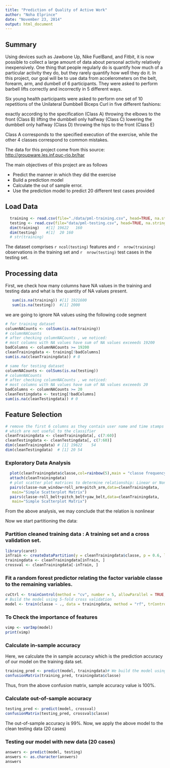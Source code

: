 ```yaml
---
title: "Prediction of Quality of Active Work"
author: "Noha Elprince"
date: "November 23, 2014"
output: html_document
---
```

## Summary

Using devices such as Jawbone Up, Nike FuelBand, and Fitbit, it is now possible to collect a large amount of data about personal activity relatively inexpensively. One thing that people regularly do is quantify how much of a particular activity they do, but they rarely quantify how well they do it. In this project, our goal will be to use data from accelerometers on the belt, forearm, arm, and dumbell of 6 participants. They were asked to perform barbell lifts correctly and incorrectly in 5 different ways.

Six young health participants were asked to perform one set of 10 repetitions of the Unilateral Dumbbell Biceps Curl in five different fashions:

exactly according to the specification (Class A)
throwing the elbows to the front (Class B)
lifting the dumbbell only halfway (Class C)
lowering the dumbbell only halfway (Class D)
throwing the hips to the front (Class E)

Class A corresponds to the specified execution of the exercise, while the other 4 classes correspond to common mistakes. 

The data for this project come from this source: <http://groupware.les.inf.puc-rio.br/har>

The main objectives of this project are as follows

* Predict the manner in which they did the exercise
* Build a prediction model
* Calculate the out of sample error.
* Use the prediction model to predict 20 different test cases provided


## Load Data
```r
  training <- read.csv(file="./data/pml-training.csv", head=TRUE, na.strings=c("NA",""))
  testing <- read.csv(file="data/pml-testing.csv", head=TRUE, na.strings=c("NA",""))
  dim(training)   #[1] 19622   160
  dim(testing)    #[1]  20 160
  # str(training)
```

The dataset comprises `r ncol(testing)` features and `r  nrow(training)` observations in the training set and  `r  nrow(testing)` test cases in the testing set.

## Processing data
First, we check how many columns have NA values in the training and testing data and what is the quantity of NA values present.

```r
   sum(is.na(training)) #[1] 1921600
   sum(is.na(testing))  #[1] 2000 
```

we are going to ignore NA values using the following code segment

```r
# for training dataset
columnNACounts <- colSums(is.na(training)) 
# columnNACounts 
# after checking columnNACounts , we noticed:
# most columns with NA values have sum of NA values exceeeds 19200 
badColumns <- columnNACounts >= 19200           
cleanTrainingdata <- training[!badColumns]        
sum(is.na(cleanTrainingdata)) # 0

# same for testing dataset
columnNACounts <- colSums(is.na(testing))  
# columnNACounts 
# after checking columnNACounts , we noticed:
# most columns with NA values have sum of NA values exceeeds 20
badColumns <- columnNACounts >= 20                
cleanTestingdata <- testing[!badColumns]       
sum(is.na(cleanTestingdata)) # 0                   
```

## Feature Selection

```r
# remove the first 6 columns as they contain user name and time stamps
# which are not useful to the classifier
cleanTrainingdata <- cleanTrainingdata[, c(7:60)] 
cleanTestingdata <- cleanTestingdata[, c(7:60)]
dim(cleanTrainingdata) # [1] 19622    54
dim(cleanTestingdata)  # [1] 20 54
```

### Exploratory Data Analysis
```r
  plot(cleanTrainingdata$classe,col=rainbow(5),main = "classe frequency plot")
  attach(cleanTrainingdata)
  # plot scatter plot matrices to determine relationship: Linear or Nonlinear
  pairs(classe~num_window+roll_arm+pitch_arm,data=cleanTrainingdata, 
   main="Simple Scatterplot Matrix")
  pairs(classe~roll_belt+pitch_belt+yaw_belt,data=cleanTrainingdata, 
   main="Simple Scatterplot Matrix")
```
From the above analysis, we may conclude that the relation is nonlinear

Now we start partitioning the data:

### Partition cleaned training data : A training set and a cross validation set.
```r
library(caret)
inTrain <- createDataPartition(y = cleanTrainingdata$classe, p = 0.6, list = FALSE)
trainingdata <- cleanTrainingdata[inTrain, ]
crossval <- cleanTrainingdata[-inTrain, ]
```

### Fit a random forest predictor relating the factor variable classe to the remaining variables.
```r

cvCtrl <- trainControl(method = "cv", number = 5, allowParallel = TRUE, verboseIter = TRUE)
# Build the model using 5-fold cross validation
model <- train(classe ~ ., data = trainingdata, method = "rf", trControl = cvCtrl)

```
### To Check the importance of features

```r
vimp <- varImp(model)
print(vimp)
```


### Calculate in-sample accuracy

Here, we calculate the in sample accuracy which is the prediction accuracy of our model on the training data set.


```r
training_pred <- predict(model, trainingdata)# We build the model using 5-fold cross validation.
confusionMatrix(training_pred, trainingdata$classe)
```
Thus, from the above confusion matrix, sample accuracy value is 100%.

### Calculate out-of-sample accuracy
```r
testing_pred <- predict(model, crossval)
confusionMatrix(testing_pred, crossval$classe)

```

The out-of-sample accuracy is 99%.
Now, we apply the above model to the clean testing data (20 cases)

### Testing our model with new data (20 cases)
```r
answers <- predict(model, testing)
answers <- as.character(answers)
answers
```





